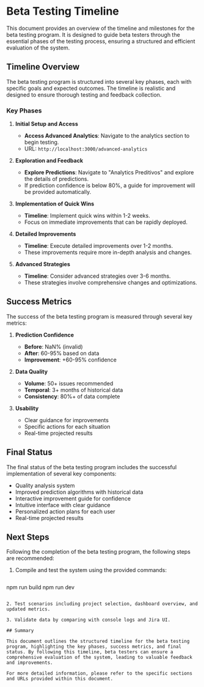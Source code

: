 # Beta Testing Timeline

This document provides an overview of the timeline and milestones for the beta testing program. It is designed to guide beta testers through the essential phases of the testing process, ensuring a structured and efficient evaluation of the system.

## Timeline Overview

The beta testing program is structured into several key phases, each with specific goals and expected outcomes. The timeline is realistic and designed to ensure thorough testing and feedback collection.

### Key Phases

1. **Initial Setup and Access**
   - **Access Advanced Analytics**: Navigate to the analytics section to begin testing.
   - URL: `http://localhost:3000/advanced-analytics`

2. **Exploration and Feedback**
   - **Explore Predictions**: Navigate to "Analytics Preditivos" and explore the details of predictions.
   - If prediction confidence is below 80%, a guide for improvement will be provided automatically.

3. **Implementation of Quick Wins**
   - **Timeline**: Implement quick wins within 1-2 weeks.
   - Focus on immediate improvements that can be rapidly deployed.

4. **Detailed Improvements**
   - **Timeline**: Execute detailed improvements over 1-2 months.
   - These improvements require more in-depth analysis and changes.

5. **Advanced Strategies**
   - **Timeline**: Consider advanced strategies over 3-6 months.
   - These strategies involve comprehensive changes and optimizations.

## Success Metrics

The success of the beta testing program is measured through several key metrics:

1. **Prediction Confidence**
   - **Before**: NaN% (invalid)
   - **After**: 60-95% based on data
   - **Improvement**: +60-95% confidence

2. **Data Quality**
   - **Volume**: 50+ issues recommended
   - **Temporal**: 3+ months of historical data
   - **Consistency**: 80%+ of data complete

3. **Usability**
   - Clear guidance for improvements
   - Specific actions for each situation
   - Real-time projected results

## Final Status

The final status of the beta testing program includes the successful implementation of several key components:

- Quality analysis system
- Improved prediction algorithms with historical data
- Interactive improvement guide for confidence
- Intuitive interface with clear guidance
- Personalized action plans for each user
- Real-time projected results

## Next Steps

Following the completion of the beta testing program, the following steps are recommended:

1. Compile and test the system using the provided commands:
   ```bash
npm run build
npm run dev
   ```

2. Test scenarios including project selection, dashboard overview, and updated metrics.

3. Validate data by comparing with console logs and Jira UI.

## Summary

This document outlines the structured timeline for the beta testing program, highlighting the key phases, success metrics, and final status. By following this timeline, beta testers can ensure a comprehensive evaluation of the system, leading to valuable feedback and improvements.

For more detailed information, please refer to the specific sections and URLs provided within this document.
